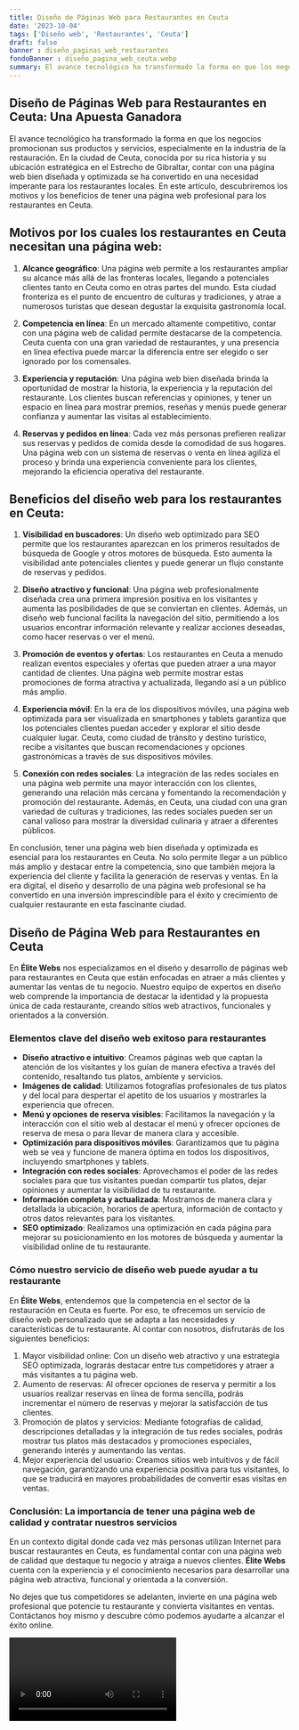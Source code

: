 ```yaml
---
title: Diseño de Páginas Web para Restaurantes en Ceuta
date: '2023-10-04'
tags: ['Diseño web', 'Restaurantes', 'Ceuta']
draft: false
banner : diseño_paginas_web_restaurantes
fondoBanner : diseño_pagina_web_ceuta.webp
summary: El avance tecnológico ha transformado la forma en que los negocios promocionan sus productos y servicios, especialmente en la industria de la restauración. En la ciudad de Ceuta, conocida por su rica historia y su ubicación estratégica en el Estrecho de Gibraltar, contar con una página web bien diseñada y optimizada se ha convertido en una necesidad imperante para los restaurantes locales. En este artículo, descubriremos los motivos y los beneficios de tener una página web profesional para los restaurantes en Ceuta.
---
```


## Diseño de Páginas Web para Restaurantes en Ceuta: Una Apuesta Ganadora

El avance tecnológico ha transformado la forma en que los negocios promocionan sus productos y servicios, especialmente en la industria de la restauración. En la ciudad de Ceuta, conocida por su rica historia y su ubicación estratégica en el Estrecho de Gibraltar, contar con una página web bien diseñada y optimizada se ha convertido en una necesidad imperante para los restaurantes locales. En este artículo, descubriremos los motivos y los beneficios de tener una página web profesional para los restaurantes en Ceuta.

## Motivos por los cuales los restaurantes en Ceuta necesitan una página web:

1. **Alcance geográfico**: Una página web permite a los restaurantes ampliar su alcance más allá de las fronteras locales, llegando a potenciales clientes tanto en Ceuta como en otras partes del mundo. Esta ciudad fronteriza es el punto de encuentro de culturas y tradiciones, y atrae a numerosos turistas que desean degustar la exquisita gastronomía local.

2. **Competencia en línea**: En un mercado altamente competitivo, contar con una página web de calidad permite destacarse de la competencia. Ceuta cuenta con una gran variedad de restaurantes, y una presencia en línea efectiva puede marcar la diferencia entre ser elegido o ser ignorado por los comensales.

3. **Experiencia y reputación**: Una página web bien diseñada brinda la oportunidad de mostrar la historia, la experiencia y la reputación del restaurante. Los clientes buscan referencias y opiniones, y tener un espacio en línea para mostrar premios, reseñas y menús puede generar confianza y aumentar las visitas al establecimiento.

4. **Reservas y pedidos en línea**: Cada vez más personas prefieren realizar sus reservas y pedidos de comida desde la comodidad de sus hogares. Una página web con un sistema de reservas o venta en línea agiliza el proceso y brinda una experiencia conveniente para los clientes, mejorando la eficiencia operativa del restaurante.

## Beneficios del diseño web para los restaurantes en Ceuta:

1. **Visibilidad en buscadores**: Un diseño web optimizado para SEO permite que los restaurantes aparezcan en los primeros resultados de búsqueda de Google y otros motores de búsqueda. Esto aumenta la visibilidad ante potenciales clientes y puede generar un flujo constante de reservas y pedidos.

2. **Diseño atractivo y funcional**: Una página web profesionalmente diseñada crea una primera impresión positiva en los visitantes y aumenta las posibilidades de que se conviertan en clientes. Además, un diseño web funcional facilita la navegación del sitio, permitiendo a los usuarios encontrar información relevante y realizar acciones deseadas, como hacer reservas o ver el menú.

3. **Promoción de eventos y ofertas**: Los restaurantes en Ceuta a menudo realizan eventos especiales y ofertas que pueden atraer a una mayor cantidad de clientes. Una página web permite mostrar estas promociones de forma atractiva y actualizada, llegando así a un público más amplio.

4. **Experiencia móvil**: En la era de los dispositivos móviles, una página web optimizada para ser visualizada en smartphones y tablets garantiza que los potenciales clientes puedan acceder y explorar el sitio desde cualquier lugar. Ceuta, como ciudad de tránsito y destino turístico, recibe a visitantes que buscan recomendaciones y opciones gastronómicas a través de sus dispositivos móviles.

5. **Conexión con redes sociales**: La integración de las redes sociales en una página web permite una mayor interacción con los clientes, generando una relación más cercana y fomentando la recomendación y promoción del restaurante. Además, en Ceuta, una ciudad con una gran variedad de culturas y tradiciones, las redes sociales pueden ser un canal valioso para mostrar la diversidad culinaria y atraer a diferentes públicos.


En conclusión, tener una página web bien diseñada y optimizada es esencial para los restaurantes en Ceuta. No solo permite llegar a un público más amplio y destacar entre la competencia, sino que también mejora la experiencia del cliente y facilita la generación de reservas y ventas. En la era digital, el diseño y desarrollo de una página web profesional se ha convertido en una inversión imprescindible para el éxito y crecimiento de cualquier restaurante en esta fascinante ciudad.

<GifSeo />

<Cta />

## Diseño de Página Web para Restaurantes en Ceuta

En **Élite Webs** nos especializamos en el diseño y desarrollo de páginas web para restaurantes en Ceuta que están enfocadas en atraer a más clientes y aumentar las ventas de tu negocio. Nuestro equipo de expertos en diseño web comprende la importancia de destacar la identidad y la propuesta única de cada restaurante, creando sitios web atractivos, funcionales y orientados a la conversión.

### Elementos clave del diseño web exitoso para restaurantes

- **Diseño atractivo e intuitivo**: Creamos páginas web que captan la atención de los visitantes y los guían de manera efectiva a través del contenido, resaltando tus platos, ambiente y servicios.
- **Imágenes de calidad**: Utilizamos fotografías profesionales de tus platos y del local para despertar el apetito de los usuarios y mostrarles la experiencia que ofrecen.
- **Menú y opciones de reserva visibles**: Facilitamos la navegación y la interacción con el sitio web al destacar el menú y ofrecer opciones de reserva de mesa o para llevar de manera clara y accesible.
- **Optimización para dispositivos móviles**: Garantizamos que tu página web se vea y funcione de manera óptima en todos los dispositivos, incluyendo smartphones y tablets.
- **Integración con redes sociales**: Aprovechamos el poder de las redes sociales para que tus visitantes puedan compartir tus platos, dejar opiniones y aumentar la visibilidad de tu restaurante.
- **Información completa y actualizada**: Mostramos de manera clara y detallada la ubicación, horarios de apertura, información de contacto y otros datos relevantes para los visitantes.
- **SEO optimizado**: Realizamos una optimización en cada página para mejorar su posicionamiento en los motores de búsqueda y aumentar la visibilidad online de tu restaurante.

### Cómo nuestro servicio de diseño web puede ayudar a tu restaurante

En **Élite Webs**, entendemos que la competencia en el sector de la restauración en Ceuta es fuerte. Por eso, te ofrecemos un servicio de diseño web personalizado que se adapta a las necesidades y características de tu restaurante. Al contar con nosotros, disfrutarás de los siguientes beneficios:

1. Mayor visibilidad online: Con un diseño web atractivo y una estrategia SEO optimizada, lograrás destacar entre tus competidores y atraer a más visitantes a tu página web.
2. Aumento de reservas: Al ofrecer opciones de reserva y permitir a los usuarios realizar reservas en línea de forma sencilla, podrás incrementar el número de reservas y mejorar la satisfacción de tus clientes.
3. Promoción de platos y servicios: Mediante fotografías de calidad, descripciones detalladas y la integración de tus redes sociales, podrás mostrar tus platos más destacados y promociones especiales, generando interés y aumentando las ventas.
4. Mejor experiencia del usuario: Creamos sitios web intuitivos y de fácil navegación, garantizando una experiencia positiva para tus visitantes, lo que se traducirá en mayores probabilidades de convertir esas visitas en ventas.

### Conclusión: La importancia de tener una página web de calidad y contratar nuestros servicios

En un contexto digital donde cada vez más personas utilizan Internet para buscar restaurantes en Ceuta, es fundamental contar con una página web de calidad que destaque tu negocio y atraiga a nuevos clientes. **Élite Webs** cuenta con la experiencia y el conocimiento necesarios para desarrollar una página web atractiva, funcional y orientada a la conversión.

No dejes que tus competidores se adelanten, invierte en una página web profesional que potencie tu restaurante y convierta visitantes en ventas. Contáctanos hoy mismo y descubre cómo podemos ayudarte a alcanzar el éxito online.

<Video />

<CtaBot job='Restaurantes' city='Ceuta'/>

<Gmaps query='Ceuta+españa+maps' />